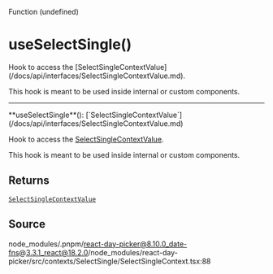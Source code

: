 <SectionTitle>Function (undefined)</SectionTitle>

# useSelectSingle()

<Description>
Hook to access the [SelectSingleContextValue](/docs/api/interfaces/SelectSingleContextValue.md).

This hook is meant to be used inside internal or custom components.

</Description>

---

<a id="undefined" name="undefined"></a>

<SignatureMemberIdentifier>
  **useSelectSingle**():
  [`SelectSingleContextValue`](/docs/api/interfaces/SelectSingleContextValue.md)
</SignatureMemberIdentifier>

Hook to access the [SelectSingleContextValue](/docs/api/interfaces/SelectSingleContextValue.md).

This hook is meant to be used inside internal or custom components.

## Returns

[`SelectSingleContextValue`](/docs/api/interfaces/SelectSingleContextValue.md)

## Source

node_modules/.pnpm/react-day-picker@8.10.0_date-fns@3.3.1_react@18.2.0/node_modules/react-day-picker/src/contexts/SelectSingle/SelectSingleContext.tsx:88
